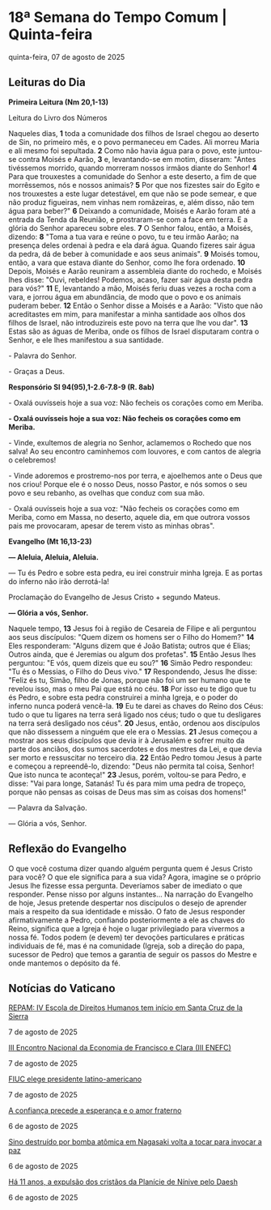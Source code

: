 
# 18ª Semana do Tempo Comum | Quinta-feira

quinta-feira, 07 de agosto de 2025

## Leituras do Dia

**Primeira Leitura (Nm 20,1-13)** 

Leitura do Livro dos Números

Naqueles dias, **1** toda a comunidade dos filhos de Israel chegou ao deserto de Sin, no primeiro mês, e o povo permaneceu em Cades. Ali morreu Maria e ali mesmo foi sepultada. **2** Como não havia água para o povo, este juntou-se contra Moisés e Aarão, **3** e, levantando-se em motim, disseram: "Antes tivéssemos morrido, quando morreram nossos irmãos diante do Senhor! **4** Para que trouxestes a comunidade do Senhor a este deserto, a fim de que morrêssemos, nós e nossos animais? **5** Por que nos fizestes sair do Egito e nos trouxestes a este lugar detestável, em que não se pode semear, e que não produz figueiras, nem vinhas nem romãzeiras, e, além disso, não tem água para beber?" **6** Deixando a comunidade, Moisés e Aarão foram até a entrada da Tenda da Reunião, e prostraram-se com a face em terra. E a glória do Senhor apareceu sobre eles. **7** O Senhor falou, então, a Moisés, dizendo: **8** "Toma a tua vara e reúne o povo, tu e teu irmão Aarão; na presença deles ordenai à pedra e ela dará água. Quando fizeres sair água da pedra, dá de beber à comunidade e aos seus animais". **9** Moisés tomou, então, a vara que estava diante do Senhor, como lhe fora ordenado. **10** Depois, Moisés e Aarão reuniram a assembleia diante do rochedo, e Moisés lhes disse: "Ouvi, rebeldes! Podemos, acaso, fazer sair água desta pedra para vós?" **11** E, levantando a mão, Moisés feriu duas vezes a rocha com a vara, e jorrou água em abundância, de modo que o povo e os animais puderam beber. **12** Então o Senhor disse a Moisés e a Aarão: "Visto que não acreditastes em mim, para manifestar a minha santidade aos olhos dos filhos de Israel, não introduzireis este povo na terra que lhe vou dar". **13** Estas são as águas de Meriba, onde os filhos de Israel disputaram contra o Senhor, e ele lhes manifestou a sua santidade.

\- Palavra do Senhor.

\- Graças a Deus.

**Responsório Sl 94(95),1-2.6-7.8-9 (R. 8ab)** 

\- Oxalá ouvísseis hoje a sua voz: Não fecheis os corações como em Meriba.

**\- Oxalá ouvísseis hoje a sua voz: Não fecheis os corações como em Meriba.** 

\- Vinde, exultemos de alegria no Senhor, aclamemos o Rochedo que nos salva! Ao seu encontro caminhemos com louvores, e com cantos de alegria o celebremos!

\- Vinde adoremos e prostremo-nos por terra, e ajoelhemos ante o Deus que nos criou! Porque ele é o nosso Deus, nosso Pastor, e nós somos o seu povo e seu rebanho, as ovelhas que conduz com sua mão.

\- Oxalá ouvísseis hoje a sua voz: "Não fecheis os corações como em Meriba, como em Massa, no deserto, aquele dia, em que outrora vossos pais me provocaram, apesar de terem visto as minhas obras".

**Evangelho (Mt 16,13-23)** 

**— Aleluia, Aleluia, Aleluia.** 

— Tu és Pedro e sobre esta pedra, eu irei construir minha Igreja. E as portas do inferno não irão derrotá-la!

Proclamação do Evangelho de Jesus Cristo + segundo Mateus.

**— Glória a vós, Senhor.** 

Naquele tempo, **13** Jesus foi à região de Cesareia de Filipe e ali perguntou aos seus discípulos: "Quem dizem os homens ser o Filho do Homem?" **14** Eles responderam: "Alguns dizem que é João Batista; outros que é Elias; Outros ainda, que é Jeremias ou algum dos profetas". **15** Então Jesus lhes perguntou: "E vós, quem dizeis que eu sou?" **16** Simão Pedro respondeu: "Tu és o Messias, o Filho do Deus vivo." **17** Respondendo, Jesus lhe disse: "Feliz és tu, Simão, filho de Jonas, porque não foi um ser humano que te revelou isso, mas o meu Pai que está no céu. **18** Por isso eu te digo que tu és Pedro, e sobre esta pedra construirei a minha Igreja, e o poder do inferno nunca poderá vencê-la. **19** Eu te darei as chaves do Reino dos Céus: tudo o que tu ligares na terra será ligado nos céus; tudo o que tu desligares na terra será desligado nos céus". **20** Jesus, então, ordenou aos discípulos que não dissessem a ninguém que ele era o Messias. **21** Jesus começou a mostrar aos seus discípulos que devia ir à Jerusalém e sofrer muito da parte dos anciãos, dos sumos sacerdotes e dos mestres da Lei, e que devia ser morto e ressuscitar no terceiro dia. **22** Então Pedro tomou Jesus à parte e começou a repreendê-lo, dizendo: "Deus não permita tal coisa, Senhor! Que isto nunca te aconteça!" **23** Jesus, porém, voltou-se para Pedro, e disse: "Vai para longe, Satanás! Tu és para mim uma pedra de tropeço, porque não pensas as coisas de Deus mas sim as coisas dos homens!"

 — Palavra da Salvação.

 — Glória a vós, Senhor.

## Reflexão do Evangelho

 O que você costuma dizer quando alguém pergunta quem é Jesus Cristo para você? O que ele significa para a sua vida? Agora, imagine se o próprio Jesus lhe fizesse essa pergunta. Deveríamos saber de imediato o que responder. Pense nisso por alguns instantes… Na narração do Evangelho de hoje, Jesus pretende despertar nos discípulos o desejo de aprender mais a respeito da sua identidade e missão. O fato de Jesus responder afirmativamente a Pedro, confiando posteriormente a ele as chaves do Reino, significa que a Igreja é hoje o lugar privilegiado para vivermos a nossa fé. Todos podem (e devem) ter devoções particulares e práticas individuais de fé, mas é na comunidade (Igreja, sob a direção do papa, sucessor de Pedro) que temos a garantia de seguir os passos do Mestre e onde mantemos o depósito da fé.

## Notícias do Vaticano

[REPAM: IV Escola de Direitos Humanos tem início em Santa Cruz de la Sierra](https://www.vaticannews.va/pt/igreja/news/2025-08/repam-escola-direitos-humanos-inicio-santa-cruz-sierra.html) 

7 de agosto de 2025

[III Encontro Nacional da Economia de Francisco e Clara (III ENEFC)](https://www.vaticannews.va/pt/igreja/news/2025-08/iii-encontro-nacional-economia-francisco-clara.html) 

7 de agosto de 2025

[FIUC elege presidente latino-americano](https://www.vaticannews.va/pt/igreja/news/2025-08/fiuc-elege-presidente-latino-americano.html) 

7 de agosto de 2025

[A confiança precede a esperança e o amor fraterno](https://www.vaticannews.va/pt/igreja/news/2025-08/confianca-precede-esperanca-amor-fraterno.html) 

6 de agosto de 2025

[Sino destruído por bomba atômica em Nagasaki volta a tocar para invocar a paz](https://www.vaticannews.va/pt/igreja/news/2025-08/japao-nagasaki-sino-catedral-destruido-explosao-atomica-paz.html) 

6 de agosto de 2025

[Há 11 anos, a expulsão dos cristãos da Planície de Nínive pelo Daesh](https://www.vaticannews.va/pt/igreja/news/2025-08/iraque-cardeal-sako-11-anos-expulsao-cristaos-planicie-ninive.html) 

6 de agosto de 2025